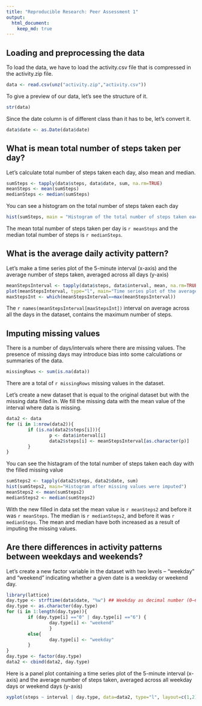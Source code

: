 ```yaml
---
title: "Reproducible Research: Peer Assessment 1"
output: 
  html_document:
    keep_md: true
---
```



## Loading and preprocessing the data

To load the data, we have to load the activity.csv file that is compressed in
the activity.zip file.

```r
data <- read.csv(unz("activity.zip","activity.csv"))
```

To give a preview of our data, let's see the structure of it.

```r
str(data)
```

Since the date column is of different class than it has to be, let's convert it.

```r
data$date <- as.Date(data$date)
```

## What is mean total number of steps taken per day?

Let's calculate total number of steps taken each day, also mean and median.

```r
sumSteps <- tapply(data$steps, data$date, sum, na.rm=TRUE)
meanSteps <- mean(sumSteps)
medianSteps <- median(sumSteps)
```

You can see a histogram on the total number of steps taken each day

```r
hist(sumSteps, main = "Histogram of the total number of steps taken each day")
```

The mean total number of steps taken per day is `r meanSteps` and the median total number of steps is `r medianSteps`.

## What is the average daily activity pattern?

Let's make a time series plot of the 5-minute interval (x-axis) and the average number of steps taken, averaged across all days (y-axis)

```r
meanStepsInterval <- tapply(data$steps, data$interval, mean, na.rm=TRUE)
plot(meanStepsInterval, type="l", main="Time series plot of the average number of steps")
maxStepsInt <- which(meanStepsInterval==max(meanStepsInterval))
```

The `r names(meanStepsInterval[maxStepsInt])` interval on average across all the days in the dataset, contains the maximum number of steps.

## Imputing missing values

There is a number of days/intervals where there are missing values. The presence of missing days may introduce bias into some calculations or summaries of the data.  

```r
missingRows <- sum(is.na(data))
```

There are a total of `r missingRows` missing values in the dataset.

Let's create a new dataset that is equal to the original dataset but with the missing data filled in. We fill the missing data with the mean value of the interval where data is missing.

```r
data2 <- data
for (i in 1:nrow(data2)){
        if (is.na(data2$steps[i])){
                p <- data$interval[i]
                data2$steps[i] <- meanStepsInterval[as.character(p)]
        }
}
```

You can see the histagram of the total number of steps taken each day with the filled missing value

```r
sumSteps2 <- tapply(data2$steps, data2$date, sum)
hist(sumSteps2, main="Histogram after missing values were imputed")
meanSteps2 <- mean(sumSteps2)
medianSteps2 <- median(sumSteps2)
```

With the new filled in data set the mean value is `r meanSteps2` and before it was `r meanSteps`. The median is `r medianSteps2`, and before it was `r medianSteps`. The mean and median have both increased as a result of imputing the missing values.

## Are there differences in activity patterns between weekdays and weekends?

Let's create a new factor variable in the dataset with two levels – "weekday" and "weekend" indicating whether a given date is a weekday or weekend day.

```r
library(lattice)
day.type <- strftime(data$date, "%w") ## Weekday as decimal number (0–6, Sunday is 0)
day.type <- as.character(day.type)
for (i in 1:length(day.type)){
        if (day.type[i] =="0" | day.type[i] =="6") {
                day.type[i] <- "weekend"
                }
        else{
                day.type[i] <- "weekday"                
        } 
}
day.type <- factor(day.type)
data2 <- cbind(data2, day.type)
```

Here is a panel plot containing a time series plot of the 5-minute interval (x-axis) and the average number of steps taken, averaged across all weekday days or weekend days (y-axis)

``` r
xyplot(steps ~ interval | day.type, data=data2, type="l", layout=c(1,2), main="Panel plot of the avg. number of steps across weekdays and weekends")
```
